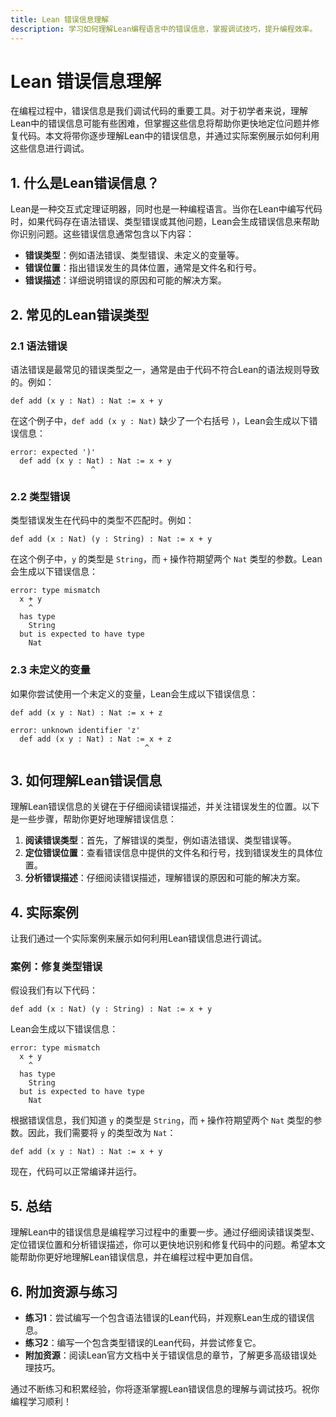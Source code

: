 ```yaml
---
title: Lean 错误信息理解
description: 学习如何理解Lean编程语言中的错误信息，掌握调试技巧，提升编程效率。
---
```


# Lean 错误信息理解

在编程过程中，错误信息是我们调试代码的重要工具。对于初学者来说，理解Lean中的错误信息可能有些困难，但掌握这些信息将帮助你更快地定位问题并修复代码。本文将带你逐步理解Lean中的错误信息，并通过实际案例展示如何利用这些信息进行调试。

## 1. 什么是Lean错误信息？

Lean是一种交互式定理证明器，同时也是一种编程语言。当你在Lean中编写代码时，如果代码存在语法错误、类型错误或其他问题，Lean会生成错误信息来帮助你识别问题。这些错误信息通常包含以下内容：

- **错误类型**：例如语法错误、类型错误、未定义的变量等。
- **错误位置**：指出错误发生的具体位置，通常是文件名和行号。
- **错误描述**：详细说明错误的原因和可能的解决方案。

## 2. 常见的Lean错误类型

### 2.1 语法错误

语法错误是最常见的错误类型之一，通常是由于代码不符合Lean的语法规则导致的。例如：

```lean
def add (x y : Nat) : Nat := x + y
```

在这个例子中，`def add (x y : Nat)` 缺少了一个右括号 `)`，Lean会生成以下错误信息：

```
error: expected ')'
  def add (x y : Nat) : Nat := x + y
                  ^
```

### 2.2 类型错误

类型错误发生在代码中的类型不匹配时。例如：

```lean
def add (x : Nat) (y : String) : Nat := x + y
```

在这个例子中，`y` 的类型是 `String`，而 `+` 操作符期望两个 `Nat` 类型的参数。Lean会生成以下错误信息：

```
error: type mismatch
  x + y
    ^
  has type
    String
  but is expected to have type
    Nat
```

### 2.3 未定义的变量

如果你尝试使用一个未定义的变量，Lean会生成以下错误信息：

```lean
def add (x y : Nat) : Nat := x + z
```

```
error: unknown identifier 'z'
  def add (x y : Nat) : Nat := x + z
                              ^
```

## 3. 如何理解Lean错误信息

理解Lean错误信息的关键在于仔细阅读错误描述，并关注错误发生的位置。以下是一些步骤，帮助你更好地理解错误信息：

1. **阅读错误类型**：首先，了解错误的类型，例如语法错误、类型错误等。
2. **定位错误位置**：查看错误信息中提供的文件名和行号，找到错误发生的具体位置。
3. **分析错误描述**：仔细阅读错误描述，理解错误的原因和可能的解决方案。

## 4. 实际案例

让我们通过一个实际案例来展示如何利用Lean错误信息进行调试。

### 案例：修复类型错误

假设我们有以下代码：

```lean
def add (x : Nat) (y : String) : Nat := x + y
```

Lean会生成以下错误信息：

```
error: type mismatch
  x + y
    ^
  has type
    String
  but is expected to have type
    Nat
```

根据错误信息，我们知道 `y` 的类型是 `String`，而 `+` 操作符期望两个 `Nat` 类型的参数。因此，我们需要将 `y` 的类型改为 `Nat`：

```lean
def add (x y : Nat) : Nat := x + y
```

现在，代码可以正常编译并运行。

## 5. 总结

理解Lean中的错误信息是编程学习过程中的重要一步。通过仔细阅读错误类型、定位错误位置和分析错误描述，你可以更快地识别和修复代码中的问题。希望本文能帮助你更好地理解Lean错误信息，并在编程过程中更加自信。

## 6. 附加资源与练习

- **练习1**：尝试编写一个包含语法错误的Lean代码，并观察Lean生成的错误信息。
- **练习2**：编写一个包含类型错误的Lean代码，并尝试修复它。
- **附加资源**：阅读Lean官方文档中关于错误信息的章节，了解更多高级错误处理技巧。

通过不断练习和积累经验，你将逐渐掌握Lean错误信息的理解与调试技巧。祝你编程学习顺利！